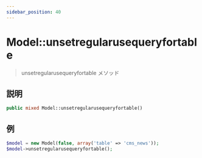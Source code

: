 ```yaml
---
sidebar_position: 40
---
```


# Model::unsetregularusequeryfortable

> unsetregularusequeryfortable メソッド

## 説明

```php
public mixed Model::unsetregularusequeryfortable()
```

## 例

```php title="Controller"
$model = new Model(false, array('table' => 'cms_news'));
$model->unsetregularusequeryfortable();
```

